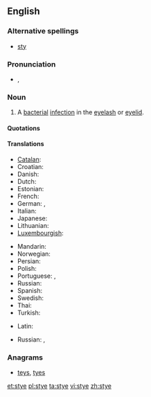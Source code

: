 ==English==
{{wikipedia}}

===Alternative spellings===
* [[sty]]

===Pronunciation===
* {{IPA|/aɪ/}}, {{SAMPA|/staI/}}
*: {{rhymes|aɪ}}

===Noun===
{{en-noun}}

# {{disease}} A [[bacterial]] [[infection]] in the [[eyelash]] or [[eyelid]].

====Quotations====
{{seeCites}}

====Translations====
{{trans-top|bacterial infection of the eyelash or eyelid}}
* [[Catalan]]: {{t|ca|urçol}}
* Croatian: {{t|hr|ječmenac}}
* Danish: {{t-|da|bygkorn}}
* Dutch: {{t-|nl|stijg}}
* Estonian: {{t|et|odraiva}}
* French: {{t+|fr|orgelet|f|tr=kɔ̃.ʒɔ̃k.ti.vit}}
* German: {{t|de|Hordeolum}},  {{t+|de|Gerstenkorn}}
* Italian: {{t-|it|orzaiolo}}
* Japanese: {{t|ja|麦粒腫}}
* Lithuanian: {{t|lt|miežis|xs=Lithuanian}}
* [[Luxembourgish]]: {{t|lb|Weeschësser|xs=Luxembourgish}}
{{trans-mid}}
* Mandarin: {{t|cmn|針眼|sc=Hani}}
* Norwegian: {{t|no|byggkorn}}
* Persian: {{t|fa|گل مژه|xs=Persian}}
* Polish: {{t+|pl|jęczmień}}
* Portuguese: {{t|pt|hordéolo}},  {{t+|pt|terçol}}
* Russian: {{t+|ru|ячмень|m|tr=jačm'én'}}
* Spanish: {{t|es|orzuelo}}
* Swedish: {{t|sv|vagel}}
* Thai: {{t|th|ตากุ้งยิง}}
* Turkish: {{t|tr|arpacık}}
{{trans-bottom}}

{{trans-top|pen used to keep pigs}}
* Latin: {{t-|la|hara|f}}
{{trans-mid}}
* Russian: {{t+|ru|свинарник|m|tr=svinárnik}}, {{t+|ru|хлев|m|tr=χl'ev}}
{{trans-bottom}}

===Anagrams===
* [[teys#English|teys]], [[tyes#English|tyes]]

[[et:stye]]
[[pl:stye]]
[[ta:stye]]
[[vi:stye]]
[[zh:stye]]